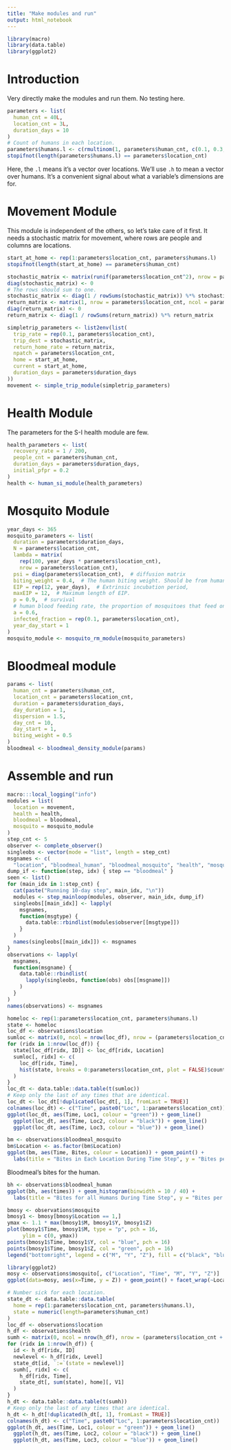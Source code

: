 ```yaml
---
title: "Make modules and run"
output: html_notebook
---
```


```r
library(macro)
library(data.table)
library(ggplot2)
```

# Introduction

Very directly make the modules and run them. No testing here.

```r
parameters <- list(
  human_cnt = 40L,
  location_cnt = 3L,
  duration_days = 10
)
# Count of humans in each location.
parameters$humans.l <- c(rmultinom(1, parameters$human_cnt, c(0.1, 0.3, 0.6)))
stopifnot(length(parameters$humans.l) == parameters$location_cnt)
```
Here, the `.l` means it's a vector over locations. We'll use `.h` to mean a vector over humans. It's a convenient signal about what a variable's dimensions are for.

# Movement Module

This module is independent of the others, so let's take care of it first. It needs a stochastic matrix for movement, where rows are people and columns are locations.

```r
start_at_home <- rep(1:parameters$location_cnt, parameters$humans.l)
stopifnot(length(start_at_home) == parameters$human_cnt)

stochastic_matrix <- matrix(runif(parameters$location_cnt^2), nrow = parameters$location_cnt)
diag(stochastic_matrix) <- 0
# The rows should sum to one.
stochastic_matrix <- diag(1 / rowSums(stochastic_matrix)) %*% stochastic_matrix
return_matrix <- matrix(1, nrow = parameters$location_cnt, ncol = parameters$location_cnt)
diag(return_matrix) <- 0
return_matrix <- diag(1 / rowSums(return_matrix)) %*% return_matrix

simpletrip_parameters <- list2env(list(
  trip_rate = rep(0.1, parameters$location_cnt),
  trip_dest = stochastic_matrix,
  return_home_rate = return_matrix,
  npatch = parameters$location_cnt,
  home = start_at_home,
  current = start_at_home,
  duration_days = parameters$duration_days
))
movement <- simple_trip_module(simpletrip_parameters)
```


# Health Module

The parameters for the S-I health module are few.
```r
health_parameters <- list(
  recovery_rate = 1 / 200,
  people_cnt = parameters$human_cnt,
  duration_days = parameters$duration_days,
  initial_pfpr = 0.2
)
health <- human_si_module(health_parameters)
```


# Mosquito Module

```r
year_days <- 365
mosquito_parameters <- list(
  duration = parameters$duration_days,
  N = parameters$location_cnt,
  lambda = matrix(
    rep(100, year_days * parameters$location_cnt),
    nrow = parameters$location_cnt),
  psi = diag(parameters$location_cnt),  # diffusion matrix
  biting_weight = 0.4,  # The human biting weight. Should be from human.XXX
  EIP = rep(12, year_days),  # Extrinsic incubation period,
  maxEIP = 12,  # Maximum length of EIP.
  p = 0.9,  # survival
  # human blood feeding rate, the proportion of mosquitoes that feed on humans each day
  a = 0.6,
  infected_fraction = rep(0.1, parameters$location_cnt),
  year_day_start = 1
)
mosquito_module <- mosquito_rm_module(mosquito_parameters)
```


# Bloodmeal module
```r
params <- list(
  human_cnt = parameters$human_cnt,
  location_cnt = parameters$location_cnt,
  duration = parameters$duration_days,
  day_duration = 1,
  dispersion = 1.5,
  day_cnt = 10,
  day_start = 1,
  biting_weight = 0.5
)
bloodmeal <- bloodmeal_density_module(params)
```

# Assemble and run

```r
macro:::local_logging("info")
modules = list(
  location = movement,
  health = health,
  bloodmeal = bloodmeal,
  mosquito = mosquito_module
)
step_cnt <- 5
observer <- complete_observer()
singleobs <- vector(mode = "list", length = step_cnt)
msgnames <- c(
  "location", "bloodmeal_human", "bloodmeal_mosquito", "health", "mosquito")
dump_if <- function(step, idx) { step == "bloodmeal" }
seen <- list()
for (main_idx in 1:step_cnt) {
  cat(paste("Running 10-day step", main_idx, "\n"))
  modules <- step_mainloop(modules, observer, main_idx, dump_if)
  singleobs[[main_idx]] <- lapply(
    msgnames,
    function(msgtype) {
      data.table::rbindlist(modules$observer[[msgtype]])
    }
  )
  names(singleobs[[main_idx]]) <- msgnames
}
observations <- lapply(
  msgnames,
  function(msgname) {
    data.table::rbindlist(
      lapply(singleobs, function(obs) obs[[msgname]])
    )
  }
)
names(observations) <- msgnames
```
```r
homeloc <- rep(1:parameters$location_cnt, parameters$humans.l)
state <- homeloc
loc_df <- observations$location
sumloc <- matrix(0, ncol = nrow(loc_df), nrow = (parameters$location_cnt + 1))
for (ridx in 1:nrow(loc_df)) {
  state[loc_df[ridx, ID]] <- loc_df[ridx, Location]
  sumloc[, ridx] <- c(
    loc_df[ridx, Time],
    hist(state, breaks = 0:parameters$location_cnt, plot = FALSE)$counts
  )
}
loc_dt <- data.table::data.table(t(sumloc))
# Keep only the last of any times that are identical.
loc_dt <- loc_dt[!duplicated(loc_dt[, 1], fromLast = TRUE)]
colnames(loc_dt) <- c("Time", paste0("Loc", 1:parameters$location_cnt))
ggplot(loc_dt, aes(Time, Loc1, colour = "green")) + geom_line()
  ggplot(loc_dt, aes(Time, Loc2, colour = "black")) + geom_line()
  ggplot(loc_dt, aes(Time, Loc3, colour = "blue")) + geom_line()

```


```r
bm <- observations$bloodmeal_mosquito
bm$Location <- as.factor(bm$Location)
ggplot(bm, aes(Time, Bites, colour = Location)) + geom_point() +
  labs(title = "Bites in Each Location During Time Step", y = "Bites per Day")
```

Bloodmeal's bites for the human.
```r
bh <- observations$bloodmeal_human
ggplot(bh, aes(times)) + geom_histogram(binwidth = 10 / 40) +
  labs(title = "Bites for all Humans During Time Step", y = "Bites per Quarter Day")
```


```r
bmosy <- observations$mosquito
bmosy1 <- bmosy[bmosy$Location == 1,]
ymax <- 1.1 * max(bmosy1$M, bmosy1$Y, bmosy1$Z)
plot(bmosy1$Time, bmosy1$M, type = "p", pch = 16,
     ylim = c(0, ymax))
points(bmosy1$Time, bmosy1$Y, col = "blue", pch = 16)
points(bmosy1$Time, bmosy1$Z, col = "green", pch = 16)
legend("bottomright", legend = c("M", "Y", "Z"), fill = c("black", "blue", "green"))
```
```r
library(ggplot2)
mosy <- observations$mosquito[, c("Location", "Time", "M", "Y", "Z")]
ggplot(data=mosy, aes(x=Time, y = Z)) + geom_point() + facet_wrap(~Location)
```
```r
# Number sick for each location.
state_dt <- data.table::data.table(
  home = rep(1:parameters$location_cnt, parameters$humans.l),
  state = numeric(length=parameters$human_cnt)
)
loc_df <- observations$location
h_df <- observations$health
sumh <- matrix(0, ncol = nrow(h_df), nrow = (parameters$location_cnt + 1))
for (ridx in 1:nrow(h_df)) {
  id <- h_df[ridx, ID]
  newlevel <- h_df[ridx, Level]
  state_dt[id, `:=`(state = newlevel)]
  sumh[, ridx] <- c(
    h_df[ridx, Time],
    state_dt[, sum(state), home][, V1]
  )
}
h_dt <- data.table::data.table(t(sumh))
# Keep only the last of any times that are identical.
h_dt <- h_dt[!duplicated(h_dt[, 1], fromLast = TRUE)]
colnames(h_dt) <- c("Time", paste0("Loc", 1:parameters$location_cnt))
ggplot(h_dt, aes(Time, Loc1, colour = "green")) + geom_line()
  ggplot(h_dt, aes(Time, Loc2, colour = "black")) + geom_line()
  ggplot(h_dt, aes(Time, Loc3, colour = "blue")) + geom_line()
```

